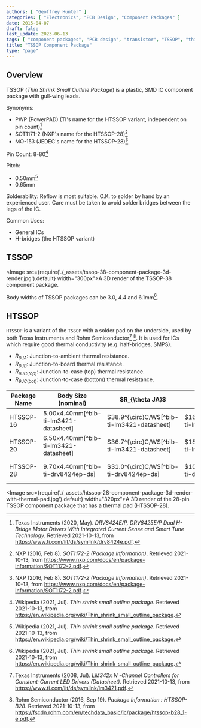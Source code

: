 ```yaml
---
authors: [ "Geoffrey Hunter" ]
categories: [ "Electronics", "PCB Design", "Component Packages" ]
date: 2015-04-07
draft: false
last_update: 2023-06-13
tags: [ "component packages", "PCB design", "transistor", "TSSOP", "thin scale small-outline package", "HTSSOP" ]
title: "TSSOP Component Package"
type: "page"
---
```


## Overview

TSSOP (_Thin Shrink Small Outline Package_) is a plastic, SMD IC component package with gull-wing leads.

Synonyms:

* PWP (PowerPAD) (TI's name for the HTSSOP variant, independent on pin count)[^bib-ti-drv8424ep-ds]
* SOT1171-2 (NXP's name for the HTSSOP-28)[^bib-nxp-sot1172-2-pack-info]
* MO-153 (JEDEC's name for the HTSSOP-28)[^bib-nxp-sot1172-2-pack-info]

Pin Count: 8-80[^bib-wikipedia-tssop]

Pitch:

* 0.50mm[^bib-wikipedia-tssop]
* 0.65mm

Solderability: Reflow is most suitable. O.K. to solder by hand by an experienced user. Care must be taken to avoid solder bridges between the legs of the IC.

Common Uses:

* General ICs
* H-bridges (the HTSSOP variant)

## TSSOP

<Image src={require('./_assets/tssop-38-component-package-3d-render.jpg').default} width="300px">A 3D render of the TSSOP-38 component package.</Image>

Body widths of TSSOP packages can be 3.0, 4.4 and 6.1mm[^bib-wikipedia-tssop].

## HTSSOP

`HTSSOP` is a variant of the `TSSOP` with a solder pad on the underside, used by both Texas Instruments and Rohm Semiconductor[^bib-ti-lm3421-datasheet] [^bib-rohm-htssop]. It is used for ICs which require good thermal conductivity (e.g. half-bridges, SMPS).

* $R_{\theta JA}$: Junction-to-ambient thermal resistance.
* $R_{\theta JB}$: Junction-to-board thermal resistance.
* $R_{\theta JC(top)}$: Junction-to-case (top) thermal resistance.
* $R_{\theta JC(bot)}$: Junction-to-case (bottom) thermal resistance.

<table>
  <thead>
    <tr>
      <th>Package Name</th>
      <th width="100">Body Size (nominal)</th>
      <th width="100">$R_{\theta JA}$</th>
      <th width="100">$R_{\theta JB}$</th>
      <th width="100">$R_{\theta JC(top)}$</th>
      <th width="100">$R_{\theta JC(bot)}$</th>
    </tr>
  </thead>
  <tbody>
    <tr>
      <td>HTSSOP-16</td>
      <td>5.00x4.40mm[^bib-ti-lm3421-datasheet]</td>
      <td>$38.9^{\circ}C/W$[^bib-ti-lm3421-datasheet]</td>
      <td>$16.8^{\circ}C/W$[^bib-ti-lm3421-datasheet]</td>
      <td>$23.1^{\circ}C/W$[^bib-ti-lm3421-datasheet]</td>
      <td>$1.7^{\circ}C/W$[^bib-ti-lm3421-datasheet]</td>
    </tr>
    <tr>
      <td>HTSSOP-20</td>
      <td>6.50x4.40mm[^bib-ti-lm3421-datasheet]</td>
      <td>$36.7^{\circ}C/W$[^bib-ti-lm3421-datasheet]</td>
      <td>$18^{\circ}C/W$[^bib-ti-lm3421-datasheet]</td>
      <td>$21.5^{\circ}C/W$[^bib-ti-lm3421-datasheet]</td>
      <td>$1.9^{\circ}C/W$[^bib-ti-lm3421-datasheet]</td>
    </tr>
    <tr>
      <td>HTSSOP-28</td>
      <td>9.70x4.40mm[^bib-ti-drv8424ep-ds]</td>
      <td>$31.0^{\circ}C/W$[^bib-ti-drv8424ep-ds]</td>
      <td>$10.8^{\circ}C/W$[^bib-ti-drv8424ep-ds]</td>
      <td>$25.2 ^{\circ}C/W$[^bib-ti-drv8424ep-ds]</td>
      <td>$3.3^{\circ}C/W$[^bib-ti-drv8424ep-ds]</td>
    </tr>
  </tbody>
</table>

<Image src={require('./_assets/htssop-28-component-package-3d-render-with-thermal-pad.jpg').default} width="320px">A 3D render of the 28-pin TSSOP component package that has a thermal pad (HTSSOP-28).</Image>

[^bib-ti-lm3421-datasheet]: Texas Instruments (2008, Jul). _LM342x N -Channel Controllers for Constant-Current LED Drivers (Datasheet)_. Retrieved 2021-10-13, from https://www.ti.com/lit/ds/symlink/lm3421.pdf.
[^bib-nxp-sot1172-2-pack-info]: NXP (2016, Feb 8). _SOT1172-2 (Package Information)_. Retrieved 2021-10-13, from https://www.nxp.com/docs/en/package-information/SOT1172-2.pdf.
[^bib-ti-drv8424ep-ds]: Texas Instruments (2020, May). _DRV8424E/P, DRV8425E/P Dual H-Bridge Motor Drivers With Integrated Current Sense
and Smart Tune Technology_. Retrieved 2021-10-13, from https://www.ti.com/lit/ds/symlink/drv8424e.pdf.
[^bib-wikipedia-tssop]: Wikipedia (2021, Jul). _Thin shrink small outline package_. Retrieved 2021-10-13, from https://en.wikipedia.org/wiki/Thin_shrink_small_outline_package.
[^bib-rohm-htssop]: Rohm Semiconductor (2016, Sep 19). _Package Information : HTSSOP-B28_. Retrieved 2021-10-13, from https://fscdn.rohm.com/en/techdata_basic/ic/package/htssop-b28_1-e.pdf.
